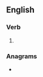 ==English==

===Verb===
{{head|en|present participle}}

# {{present participle of|cremate|lang=en|nocat=1}}

===Anagrams===
* {{anagrams|en|centi-gram|centigram}}